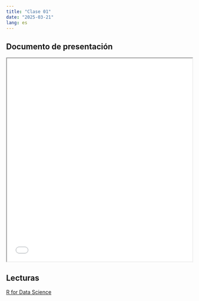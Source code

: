 ---
title: "Clase 01"
date: "2025-03-21"
lang: es
---

## Documento de presentación


<iframe src=/slides/01-clase1/01-clase1.html height="550" width=100% allowfullscreen="true">
</iframe> 



## Lecturas

[R for Data Science](https://es.r4ds.hadley.nz/introducci%C3%B3n.html)
